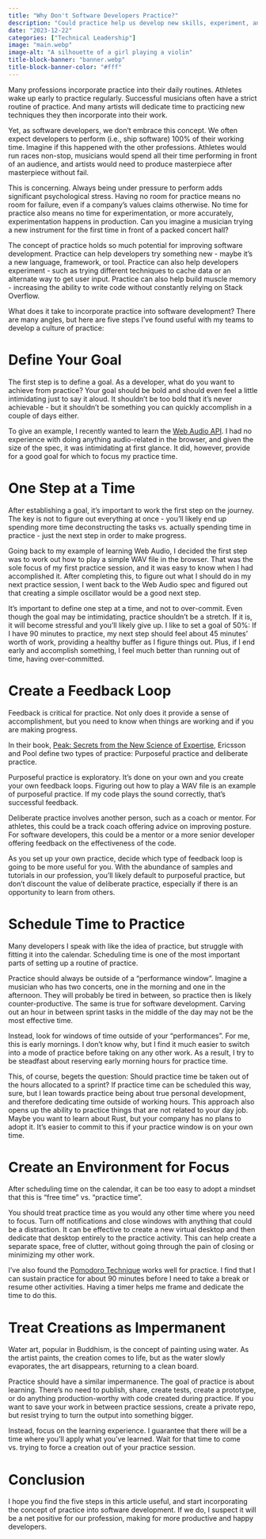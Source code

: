 ```yaml
---
title: "Why Don't Software Developers Practice?"
description: "Could practice help us develop new skills, experiment, and build muscle memory?"
date: "2023-12-22"
categories: ["Technical Leadership"]
image: "main.webp"
image-alt: "A silhouette of a girl playing a violin"
title-block-banner: "banner.webp"
title-block-banner-color: "#fff"
---
```


Many professions incorporate practice into their daily routines. Athletes wake up early to practice regularly. Successful musicians often have a strict routine of practice. And many artists will dedicate time to practicing new techniques they then incorporate into their work.

Yet, as software developers, we don’t embrace this concept. We often expect developers to perform (i.e., ship software) 100% of their working time. Imagine if this happened with the other professions. Athletes would run races non-stop, musicians would spend all their time performing in front of an audience, and artists would need to produce masterpiece after masterpiece without fail.

This is concerning. Always being under pressure to perform adds significant psychological stress. Having no room for practice means no room for failure, even if a company’s values claims otherwise. No time for practice also means no time for experimentation, or more accurately, experimentation happens in production. Can you imagine a musician trying a new instrument for the first time in front of a packed concert hall?

The concept of practice holds so much potential for improving software development. Practice can help developers try something new - maybe it’s a new language, framework, or tool. Practice can also help developers experiment - such as trying different techniques to cache data or an alternate way to get user input. Practice can also help build muscle memory - increasing the ability to write code without constantly relying on Stack Overflow.

What does it take to incorporate practice into software development? There are many angles, but here are five steps I’ve found useful with my teams to develop a culture of practice:

# Define Your Goal

The first step is to define a goal. As a developer, what do you want to achieve from practice? Your goal should be bold and should even feel a little intimidating just to say it aloud. It shouldn’t be too bold that it’s never achievable - but it shouldn’t be something you can quickly accomplish in a couple of days either.

To give an example, I recently wanted to learn the [Web Audio API](https://developer.mozilla.org/en-US/docs/Web/API/Web_Audio_API). I had no experience with doing anything audio-related in the browser, and given the size of the spec, it was intimidating at first glance. It did, however, provide for a good goal for which to focus my practice time.

# One Step at a Time

After establishing a goal, it’s important to work the first step on the journey. The key is not to figure out everything at once - you’ll likely end up spending more time deconstructing the tasks vs. actually spending time in practice - just the next step in order to make progress.

Going back to my example of learning Web Audio, I decided the first step was to work out how to play a simple WAV file in the browser. That was the sole focus of my first practice session, and it was easy to know when I had accomplished it. After completing this, to figure out what I should do in my next practice session, I went back to the Web Audio spec and figured out that creating a simple oscillator would be a good next step.

It’s important to define one step at a time, and not to over-commit. Even though the goal may be intimidating, practice shouldn’t be a stretch. If it is, it will become stressful and you’ll likely give up. I like to set a goal of 50%: If I have 90 minutes to practice, my next step should feel about 45 minutes’ worth of work, providing a healthy buffer as I figure things out. Plus, if I end early and accomplish something, I feel much better than running out of time, having over-committed.

# Create a Feedback Loop
Feedback is critical for practice. Not only does it provide a sense of accomplishment, but you need to know when things are working and if you are making progress.

In their book, [Peak: Secrets from the New Science of Expertise](https://www.amazon.com/Peak-Secrets-New-Science-Expertise-ebook/dp/B011H56MKS), Ericsson and Pool define two types of practice: Purposeful practice and deliberate practice.

Purposeful practice is exploratory. It’s done on your own and you create your own feedback loops. Figuring out how to play a WAV file is an example of purposeful practice. If my code plays the sound correctly, that’s successful feedback.

Deliberate practice involves another person, such as a coach or mentor. For athletes, this could be a track coach offering advice on improving posture. For software developers, this could be a mentor or a more senior developer offering feedback on the effectiveness of the code.

As you set up your own practice, decide which type of feedback loop is going to be more useful for you. With the abundance of samples and tutorials in our profession, you’ll likely default to purposeful practice, but don’t discount the value of deliberate practice, especially if there is an opportunity to learn from others.

# Schedule Time to Practice

Many developers I speak with like the idea of practice, but struggle with fitting it into the calendar. Scheduling time is one of the most important parts of setting up a routine of practice.

Practice should always be outside of a “performance window”. Imagine a musician who has two concerts, one in the morning and one in the afternoon. They will probably be tired in between, so practice then is likely counter-productive. The same is true for software development. Carving out an hour in between sprint tasks in the middle of the day may not be the most effective time.

Instead, look for windows of time outside of your “performances”. For me, this is early mornings. I don’t know why, but I find it much easier to switch into a mode of practice before taking on any other work. As a result, I try to be steadfast about reserving early morning hours for practice time.

This, of course, begets the question: Should practice time be taken out of the hours allocated to a sprint? If practice time can be scheduled this way, sure, but I lean towards practice being about true personal development, and therefore dedicating time outside of working hours. This approach also opens up the ability to practice things that are not related to your day job. Maybe you want to learn about Rust, but your company has no plans to adopt it. It’s easier to commit to this if your practice window is on your own time.

# Create an Environment for Focus

After scheduling time on the calendar, it can be too easy to adopt a mindset that this is “free time” vs. “practice time”.

You should treat practice time as you would any other time where you need to focus. Turn off notifications and close windows with anything that could be a distraction. It can be effective to create a new virtual desktop and then dedicate that desktop entirely to the practice activity. This can help create a separate space, free of clutter, without going through the pain of closing or minimizing my other work.

I’ve also found the [Pomodoro Technique](https://en.wikipedia.org/wiki/Pomodoro_Technique) works well for practice. I find that I can sustain practice for about 90 minutes before I need to take a break or resume other activities. Having a timer helps me frame and dedicate the time to do this.

# Treat Creations as Impermanent

Water art, popular in Buddhism, is the concept of painting using water. As the artist paints, the creation comes to life, but as the water slowly evaporates, the art disappears, returning to a clean board.

Practice should have a similar impermanence. The goal of practice is about learning. There’s no need to publish, share, create tests, create a prototype, or do anything production-worthy with code created during practice. If you want to save your work in between practice sessions, create a private repo, but resist trying to turn the output into something bigger.

Instead, focus on the learning experience. I guarantee that there will be a time where you’ll apply what you’ve learned. Wait for that time to come vs. trying to force a creation out of your practice session.

# Conclusion

I hope you find the five steps in this article useful, and start incorporating the concept of practice into software development. If we do, I suspect it will be a net positive for our profession, making for more productive and happy developers.